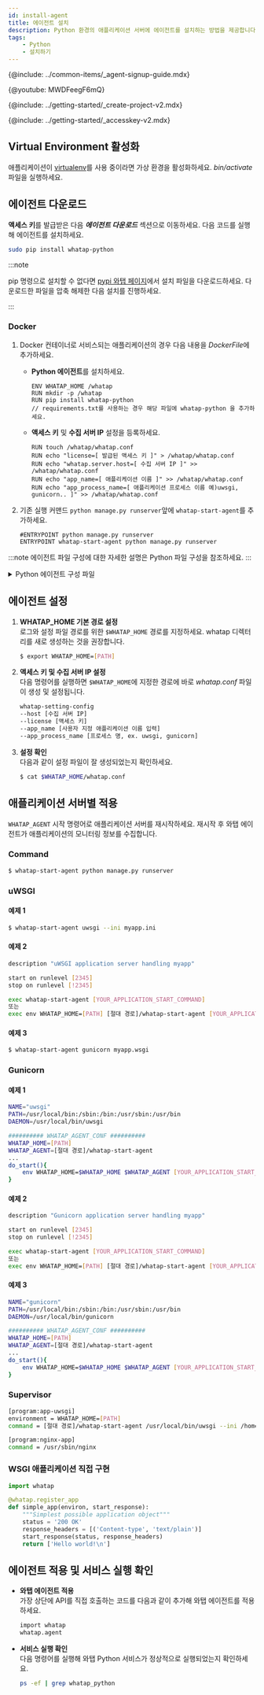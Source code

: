 ```yaml
---
id: install-agent
title: 에이전트 설치
description: Python 환경의 애플리케이션 서버에 에이전트를 설치하는 방법을 제공합니다.
tags: 
    - Python
    - 설치하기
---
```



{@include: ../common-items/_agent-signup-guide.mdx}  

{@youtube: MWDFeegF6mQ}

{@include: ../getting-started/_create-project-v2.mdx}  

{@include: ../getting-started/_accesskey-v2.mdx}


## Virtual Environment 활성화

애플리케이션이 [virtualenv](https://docs.python.org/ko/3.7/library/venv.html)를 사용 중이라면 가상 환경을 활성화하세요. *bin/activate* 파일을 실행하세요.

## 에이전트 다운로드

**액세스 키**를 발급받은 다음 ***에이전트 다운로드*** 섹션으로 이동하세요. 다음 코드를 실행해 에이전트를 설치하세요.

```bash
sudo pip install whatap-python
```

:::note

pip 명령으로 설치할 수 없다면 [pypi 와탭 페이지](https://pypi.org/project/whatap-python/#files)에서 설치 파일을 다운로드하세요. 다운로드한 파일을 압축 해제한 다음 설치를 진행하세요.

:::

### Docker

1. Docker 컨테이너로 서비스되는 애플리케이션의 경우 다음 내용을 *DockerFile*에 추가하세요.

    * **Python 에이전트**를 설치하세요.

        ```docker title='Dockerfile' {3}
        ENV WHATAP_HOME /whatap
        RUN mkdir -p /whatap
        RUN pip install whatap-python
        // requirements.txt를 사용하는 경우 해당 파일에 whatap-python 을 추가하세요.
        ```

    * **액세스 키** 및 **수집 서버 IP** 설정을 등록하세요.

        ```docker title='Dockerfile'
        RUN touch /whatap/whatap.conf
        RUN echo "license=[ 발급된 액세스 키 ]" > /whatap/whatap.conf
        RUN echo "whatap.server.host=[ 수집 서버 IP ]" >> /whatap/whatap.conf
        RUN echo "app_name=[ 애플리케이션 이름 ]" >> /whatap/whatap.conf
        RUN echo "app_process_name=[ 애플리케이션 프로세스 이름 예)uwsgi, gunicorn.. ]" >> /whatap/whatap.conf
        ```

1. 기존 실행 커맨드 `python manage.py runserver`앞에 `whatap-start-agent`를 추가하세요.

    ```docker title='Dockerfile'
    #ENTRYPOINT python manage.py runserver
    ENTRYPOINT whatap-start-agent python manage.py runserver
    ```

:::note
에이전트 파일 구성에 대한 자세한 설명은 Python 파일 구성을 참조하세요.
:::

<details>
<summary>Python 에이전트 구성 파일</summary>
Python 에이전트 파일은 애플리케이션 모니터링에 필요한 정보를 추출해 와탭 수집 서버로 전달하는 트레이서와 트레이서가 데이터를 보낼 수 있도록 돕는 요소로 구성되어 있습니다.

* *whatap.conf*  
    에이전트 설정 기본 필수 파일입니다. 에이전트와 관련된 옵션은 모두 *whatap.conf* 파일에서 설정 가능합니다.

* *paramkey.txt*  
    추적한 트랜잭션의 트레이스 정보로 수집한 HTTP와 SQL 데이터의 파라미터 정보를 확인할 때 사용합니다. 
    
    보안 키를 파일에 저장하고 실제 수집된 데이터를 브라우저에서 확인하고자 할 때 파일에 저장해 둔 보안 키를 입력해야 조회할 수 있습니다. 
    
    파일의 내용을 직접 변경하여 보안 키 수정이 가능합니다. 관련 옵션은 다음과 같습니다. 
    * **profile_http_parameter_enabled** <span class='type'>Boolean</span><br/>
        기본값 `false`
    * **profile_sql_param_enabled** <span class='type'>Boolean</span><br/>
        기본값 `false`

</details>

## 에이전트 설정

1. **WHATAP_HOME 기본 경로 설정**  
    로그와 설정 파일 경로를 위한 `$WHATAP_HOME` 경로를 지정하세요. whatap 디렉터리를 새로 생성하는 것을 권장합니다.

    ```bash
    $ export WHATAP_HOME=[PATH]
    ```

1. **액세스 키 및 수집 서버 IP 설정**  
    다음 명령어를 실행하면 `$WHATAP_HOME`에 지정한 경로에 바로 *whatap.conf* 파일이 생성 및 설정됩니다.

    ```bash
    whatap-setting-config
    --host [수집 서버 IP]
    --license [액세스 키]
    --app_name [사용자 지정 애플리케이션 이름 입력]
    --app_process_name [프로세스 명, ex. uwsgi, gunicorn]
    ```

1. **설정 확인**  
    다음과 같이 설정 파일이 잘 생성되었는지 확인하세요.

    ```bash
    $ cat $WHATAP_HOME/whatap.conf
    ```

## 애플리케이션 서버별 적용

`WHATAP_AGENT` 시작 명령어로 애플리케이션 서버를 재시작하세요. 재시작 후 와탭 에이전트가 애플리케이션의 모니터링 정보를 수집합니다.

### Command

```bash title=SH
$ whatap-start-agent python manage.py runserver
```

### uWSGI

#### 예제 1

```bash title=SH
$ whatap-start-agent uwsgi --ini myapp.ini
```

#### 예제 2

```bash title=VI
description "uWSGI application server handling myapp"

start on runlevel [2345]
stop on runlevel [!2345]

exec whatap-start-agent [YOUR_APPLICATION_START_COMMAND]
또는
exec env WHATAP_HOME=[PATH] [절대 경로]/whatap-start-agent [YOUR_APPLICATION_START_COMMAND]
```

#### 예제 3

```bash title=SH 
$ whatap-start-agent gunicorn myapp.wsgi
```

### Gunicorn

#### 예제 1

```bash title=SH
NAME="uwsgi"
PATH=/usr/local/bin:/sbin:/bin:/usr/sbin:/usr/bin
DAEMON=/usr/local/bin/uwsgi

########## WHATAP_AGENT_CONF ##########
WHATAP_HOME=[PATH]
WHATAP_AGENT=[절대 경로]/whatap-start-agent
...
do_start(){
    env WHATAP_HOME=$WHATAP_HOME $WHATAP_AGENT [YOUR_APPLICATION_START_COMMAND]
}
```

#### 예제 2

```bash title=SH
description "Gunicorn application server handling myapp"

start on runlevel [2345]
stop on runlevel [!2345]

exec whatap-start-agent [YOUR_APPLICATION_START_COMMAND]
또는
exec env WHATAP_HOME=[PATH] [절대 경로]/whatap-start-agent [YOUR_APPLICATION_START_COMMAND]
```

#### 예제 3

```bash title=SH
NAME="gunicorn"
PATH=/usr/local/bin:/sbin:/bin:/usr/sbin:/usr/bin
DAEMON=/usr/local/bin/gunicorn

########## WHATAP_AGENT_CONF ##########
WHATAP_HOME=[PATH]
WHATAP_AGENT=[절대 경로]/whatap-start-agent
...
do_start(){
    env WHATAP_HOME=$WHATAP_HOME $WHATAP_AGENT [YOUR_APPLICATION_START_COMMAND]
}
```

### Supervisor

```bash title=SH
[program:app-uwsgi]
environment = WHATAP_HOME=[PATH]
command = [절대 경로]/whatap-start-agent /usr/local/bin/uwsgi --ini /home/blog/backend/config/uwsgi.ini

[program:nginx-app]
command = /usr/sbin/nginx
```

### WSGI 애플리케이션 직접 구현

```python title=PYTHON
import whatap

@whatap.register_app
def simple_app(environ, start_response):
    """Simplest possible application object"""
    status = '200 OK'
    response_headers = [('Content-type', 'text/plain')]
    start_response(status, response_headers)
    return ['Hello world!\n']
```

## 에이전트 적용 및 서비스 실행 확인

* **와탭 에이전트 적용**<br/>
  가장 상단에 API를 직접 호출하는 코드를 다음과 같이 추가해 와탭 에이전트를 적용하세요.

  ```bash
  import whatap
  whatap.agent
  ```

* **서비스 실행 확인**<br/>
  다음 명령어를 실행해 와탭 Python 서비스가 정상적으로 실행되었는지 확인하세요.

  ```bash
  ps -ef | grep whatap_python
  ```
